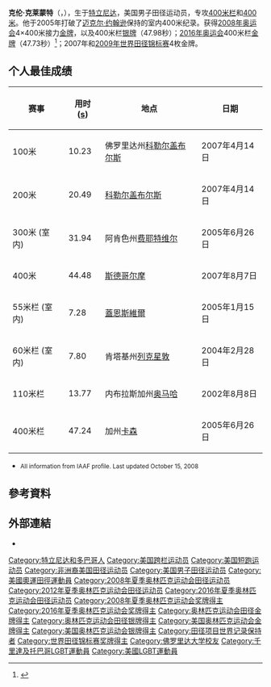 {{Infobox sportsperson
| name                      = Kerron Clement
| image                     = Osaka07 D4A Kerron Clement interviewed.jpg
| alt                       = 
| real_name                 = 
| native_name               = 
| native_name_lang          = 
| romanizedname             = 
| english_name              = 
| birth_name                = 
| nationality               = 
| national_team             = 
| ethnicity                 = 
| hometown                  = {{USA}}德克薩斯州
| citizenship               = 
| birth_date                = {{Birth date and age|year=1985|month=10|day=31}}
| birth_place               = {{TRI}}西班牙港
| death_date                = 
| death_place               = 
| resting_place             = 
| resting_place_coordinates = 
| monuments                 = 
| residence                 = {{USA}}佛羅里達州阿拉楚阿郡Gainesville
| education                 = 佛羅里達大學
| alma_mater                = La Porte High School<br />佛羅里達大學
| occupation                = 
| years_active              = 2002 -
| agent                     = Wilson Joseph
| height                    = {{height|m=1.88}}
| weight                    = {{weight|kg=86}}
| spouse                    = 
| country                   = 
| sport                     = 田徑
| event                     = 短跑
| collegeteam               = 
| league                    = 
| league_type               = 
| club                      = 
| team                      = 
| turnedpro                 = 
| former_partner            = 
| coach                     = Bob Kersee
| retired                   = 
| worlds                    = 
{{ubl
|'''2004年世界青年田徑錦標賽'''：400公尺跨欄第一名
|'''2005年世界田徑錦標賽'''：400公尺跨欄（91.4公分）第四名
|'''2006年IAAF世界杯'''：400公尺跨欄（91.4公分）第一名
|'''2007年世界田徑錦標賽'''：400公尺跨欄（91.4公分）第一名
|'''2007年IAAF世界田徑總決賽'''：400公尺跨欄（91.4公分）第二名
|'''2008年IAAF世界田徑總決賽'''：400公尺跨欄（91.4公分）第一名
|'''2009年世界田徑錦標賽'''：400公尺跨欄（91.4公分）第一名
|'''2009年世界田徑錦標賽'''：4×400公尺接力第一名
|'''2009年IAAF世界田徑總決賽'''：400公尺跨欄（91.4公分）第一名
|'''2013年世界田徑錦標賽'''：400公尺跨欄（91.4公分）第八名
|'''2015年世界田徑錦標賽'''：400公尺跨欄（91.4公分）第四名
|'''2017年世界田徑錦標賽'''：400公尺跨欄（91.4公分）第三名
|'''2018年IAAF鑽石聯賽多哈站'''：400公尺跨欄（91.4公分）第六名
}}
| regionals                 = 
| nationals                 = 
{{ubl
|'''2005年SEC室內田徑錦標賽'''：400公尺第一名
|'''2005年SEC室內田徑錦標賽'''：200公尺第三名
|'''2005年SEC室內田徑錦標賽'''：60公尺跨欄第五名
|'''2005年SEC室內田徑錦標賽'''：4×100公尺接力第一名
|'''2005年美國室外田徑錦標賽'''：400公尺跨欄（91.4公分）第一名
|'''2006年美國室外田徑錦標賽'''：400公尺跨欄（91.4公分）第一名
|'''2006年DN Galan'''：400公尺第十名
|'''2007年Penn接力賽（USA vs. the World）'''：4×400公尺接力第二名
|'''2007年美國室外田徑錦標賽'''：400公尺跨欄（91.4公分）第二名
|'''2007年美國室外田徑錦標賽'''：200公尺第八名
|'''2007年DN Galan'''：400公尺第二名
|'''2008年Penn接力賽（USA vs. the World）'''：4×400公尺接力第二名
|'''2008年美國室外田徑錦標賽'''：400公尺跨欄（91.4公分）第二名
|'''2009年Penn接力賽（USA vs. the World）'''：4×400公尺接力第一名
|'''2009年美國室外田徑錦標賽'''：400公尺第三名
|'''2010年美國室內田徑錦標賽'''：400公尺第五名
|'''2010年Penn接力賽（USA vs. the World）'''：4×400公尺接力第三名
|'''2011年Penn接力賽（USA vs. the World）'''：4×400公尺接力第四名
}}
| olympics                  = 
{{ubl
|'''2008年夏季奧林匹克運動會'''：400公尺跨欄（91.4公分）第二名
|'''2012年夏季奧林匹克運動會'''：400公尺跨欄（91.4公分）第八名
|'''2016年夏季奧林匹克運動會'''：400公尺跨欄（91.4公分）第一名
}}
| paralympics               = 
| commonwealth              = 
| highestranking            = 
{{plainlist|
*【400公尺跨欄】：第九名（2019年1月1日）
}}
| pb                        = 
{{ubl
|'''60公尺'''：6.89秒 （2010年）
|'''100公尺'''：10.23秒（W：+2.0） （2007年）
|'''200公尺'''：20.40秒 （2005年）
|'''300公尺'''：31.94秒 （2006年 '''全國紀錄'''）
|'''400公尺'''：44.48秒 （2007年）
|'''55公尺跨欄'''：7.28秒 （2005年 '''全國紀錄'''）
|'''60公尺跨欄'''：7.80秒 （2004年）
|'''110公尺跨欄'''：13.77秒（W：0.0） （2002年）
|'''400公尺跨欄（91.4公分）'''：47.24秒 （2005年 '''全國紀錄'''）
}}
| medaltemplates            = 
{{MedalCountry|{{USA}}}}
{{MedalSport|男子田徑}}
{{MedalCompetition|世界青年田徑錦標賽}}
{{MedalGold|2004年義大利格羅塞托|400公尺跨欄}}
{{MedalCompetition|IAAF世界杯}}
{{MedalGold|2006年希臘雅典|400公尺跨欄（91.4公分）}}
{{MedalCompetition|Penn接力賽（USA vs. the World）}}
{{MedalSilver|2007年美國賓夕法尼亞州費城|4×400公尺接力}}
{{MedalSilver|2008年美國賓夕法尼亞州費城|4×400公尺接力}}
{{MedalGold|2009年美國賓夕法尼亞州費城|4×400公尺接力}}
{{MedalBronze|2010年美國賓夕法尼亞州費城|4×400公尺接力}}
{{MedalCompetition|世界田徑錦標賽}}
{{MedalGold|2007年日本大阪府大阪市東住吉區|400公尺跨欄（91.4公分）}}
{{MedalGold|2009年德國柏林|400公尺跨欄（91.4公分）}}
{{MedalGold|2009年德國柏林|4×400公尺接力}}
{{MedalBronze|2017年英國英格蘭倫敦|400公尺跨欄（91.4公分）}}
{{MedalCompetition|IAAF世界田徑總決賽}}
{{MedalSilver|2007年德國斯圖加特|400公尺跨欄（91.4公分）}}
{{MedalGold|2008年德國斯圖加特|400公尺跨欄（91.4公分）}}
{{MedalGold|2009年希臘塞薩洛尼卡|400公尺跨欄（91.4公分）}}
{{MedalCompetition|夏季奧林匹克運動會}}
{{MedalSilver|2008年中國北京市朝陽區|400公尺跨欄（91.4公分）}}
{{MedalGold|2008年中國北京市朝陽區|4×400公尺接力}}
{{MedalGold|2016年巴西里約熱內盧|400公尺跨欄（91.4公分）}}
| show-medals               = 
| updated                   = 2019年1月3日
}}
'''克伦·克莱蒙特'''（{{lang-en|Kerron Stephon Clement}}，{{bd|1985年|10月31日||}}），生于[[特立尼达|特立尼达]]，美国男子田径运动员，专攻[[400米栏|400米栏]]和[[400米|400米]]。他于2005年打破了[[迈克尔·约翰逊|迈克尔·约翰逊]]保持的室内400米纪录。获得[[2008年奥运会|2008年奥运会]]4×400米接力[[金牌|金牌]]，以及400米栏[[银牌|银牌]]（47.98秒）；[[2016年奥运会|2016年奥运会]]400米栏[[金牌|金牌]]（47.73秒）<ref >{{cite web |url=http://we.sportscn.com/viewnews-2112673.html |language= |title=田径男子400米栏克莱门特摘金 |publisher=华体网 |date=2016-08-18 |accessdate= |archive-date=2017-02-20 |archive-url=https://web.archive.org/web/20170220170910/http://we.sportscn.com/viewnews-2112673.html |dead-url=no }}</ref>；2007年和[[2009年世界田径锦标赛|2009年世界田径锦标赛]]4枚金牌。

==个人最佳成绩==
{| class=wikitable
|-
!赛事
!用时 ([[秒|s]])
!地点
!日期
|-
|100米
|10.23
|佛罗里达州[[科勒尔盖布尔斯|科勒尔盖布尔斯]]
|2007年4月14日
|-
|200米
|20.49
|[[科勒尔盖布尔斯|科勒尔盖布尔斯]]
|2007年4月14日
|-
|300米 (室内)
|31.94
|阿肯色州[[费耶特维尔_(阿肯色州)|费耶特维尔]]
|2005年6月26日
|-
|400米
|44.48
|[[斯德哥尔摩|斯德哥尔摩]]
|2007年8月7日
|-
|55米栏 (室内)
|7.28
|[[蓋恩斯維爾_(佛羅里達州)|蓋恩斯維爾]]
|2005年1月15日
|-
|60米栏 (室内)
|7.80
|肯塔基州[[列克星敦_(肯塔基州)|列克星敦]]
|2004年2月28日
|-
|110米栏
|13.77
|内布拉斯加州[[奥马哈_(内布拉斯加州)|奥马哈]]
|2002年8月8日
|-
|400米栏
|47.24
|加州[[卡森_(加利福尼亚州)|卡森]]
|2005年6月26日
|}
*<small>All information from IAAF profile. Last updated October 15, 2008</small>

== 參考資料 ==
{{Reflist}}

== 外部連結 ==
*{{IAAF name|191727}}

{{奥林匹克运动会田径比赛男子400米栏冠军}}
{{奥林匹克运动会田径比赛男子4×400米接力冠军}}

{{Authority control}}
{{DEFAULTSORT:Clement, Kerron}}
[[Category:特立尼达和多巴哥人|Category:特立尼达和多巴哥人]]
[[Category:美国跨栏运动员|Category:美国跨栏运动员]]
[[Category:美国短跑运动员|Category:美国短跑运动员]]
[[Category:非洲裔美国田径运动员|Category:非洲裔美国田径运动员]]
[[Category:美国男子田径运动员|Category:美国男子田径运动员]]
[[Category:美國奧運田徑運動員|Category:美國奧運田徑運動員]]
[[Category:2008年夏季奥林匹克运动会田径运动员|Category:2008年夏季奥林匹克运动会田径运动员]]
[[Category:2012年夏季奥林匹克运动会田径运动员|Category:2012年夏季奥林匹克运动会田径运动员]]
[[Category:2016年夏季奥林匹克运动会田径运动员|Category:2016年夏季奥林匹克运动会田径运动员]]
[[Category:2008年夏季奥林匹克运动会奖牌得主|Category:2008年夏季奥林匹克运动会奖牌得主]]
[[Category:2016年夏季奥林匹克运动会奖牌得主|Category:2016年夏季奥林匹克运动会奖牌得主]]
[[Category:奥林匹克运动会田径金牌得主|Category:奥林匹克运动会田径金牌得主]]
[[Category:奥林匹克运动会田径银牌得主|Category:奥林匹克运动会田径银牌得主]]
[[Category:美国奥林匹克运动会金牌得主|Category:美国奥林匹克运动会金牌得主]]
[[Category:美国奥林匹克运动会银牌得主|Category:美国奥林匹克运动会银牌得主]]
[[Category:田径项目世界记录保持者|Category:田径项目世界记录保持者]]
[[Category:世界田径锦标赛奖牌得主|Category:世界田径锦标赛奖牌得主]]
[[Category:佛罗里达大学校友|Category:佛罗里达大学校友]]
[[Category:千里達及托巴哥LGBT運動員|Category:千里達及托巴哥LGBT運動員]]
[[Category:美國LGBT運動員|Category:美國LGBT運動員]]